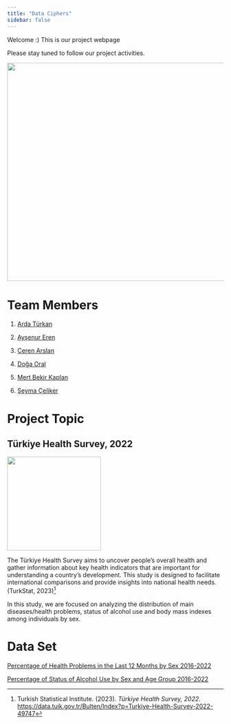 ```yaml
---
title: "Data Ciphers"
sidebar: false 
---
```


Welcome :) This is our project webpage

Please stay tuned to follow our project activities.

![](ourlogo.png){width="507"}

# Team Members

1.  [Arda Türkan](https://emu-hacettepe-analytics.github.io/emu430-fall2023-ardaturkan/)

2.  [Ayşenur Eren](https://emu-hacettepe-analytics.github.io/emu430-fall2023-AysenurErenn/)

3.  [Ceren Arslan](https://emu-hacettepe-analytics.github.io/emu430-fall2023-ccerenarslan/)

4.  [Doğa Oral](https://tr.wikipedia.org/wiki/Sebastian_Szyma%C5%84ski)

5.  [Mert Bekir Kaplan](https://emu-hacettepe-analytics.github.io/emu430-fall2023-mer7kaplan/)

6.  [Şeyma Çeliker](https://tr.wikipedia.org/wiki/Mauro_Icardi)

# Project Topic

## Türkiye Health Survey, 2022

![](medical.gif){fig-align="center" width="218"}

The Türkiye Health Survey aims to uncover people's overall health and gather information about key health indicators that are important for understanding a country's development. This study is designed to facilitate international comparisons and provide insights into national health needs. (TurkStat, 2023)[^1]

[^1]: Turkish Statistical Institute. (2023). *Türkiye Health Survey, 2022*. <https://data.tuik.gov.tr/Bulten/Index?p=Turkiye-Health-Survey-2022-49747>

In this study, we are focused on analyzing the distribution of main diseases/health problems, status of alcohol use and body mass indexes among individuals by sex.

# Data Set

[Percentage of Health Problems in the Last 12 Months by Sex 2016-2022](https://github.com/emu-hacettepe-analytics/emu430-fall2023-team-data_ciphers/raw/master/dataset1.xls)

[Percentage of Status of Alcohol Use by Sex and Age Group 2016-2022](https://github.com/emu-hacettepe-analytics/emu430-fall2023-team-data_ciphers/raw/master/dataset2.xls)
